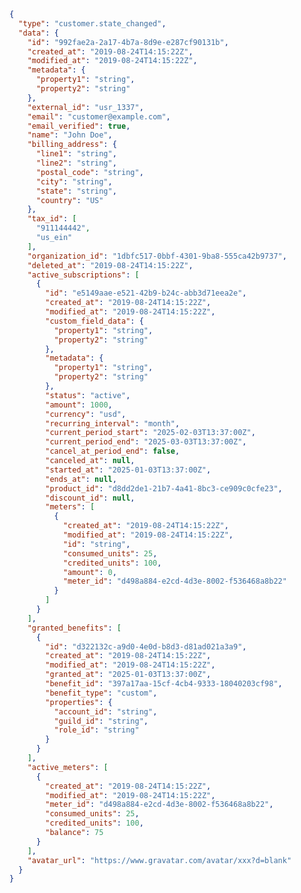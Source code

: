 
```json
{
  "type": "customer.state_changed",
  "data": {
    "id": "992fae2a-2a17-4b7a-8d9e-e287cf90131b",
    "created_at": "2019-08-24T14:15:22Z",
    "modified_at": "2019-08-24T14:15:22Z",
    "metadata": {
      "property1": "string",
      "property2": "string"
    },
    "external_id": "usr_1337",
    "email": "customer@example.com",
    "email_verified": true,
    "name": "John Doe",
    "billing_address": {
      "line1": "string",
      "line2": "string",
      "postal_code": "string",
      "city": "string",
      "state": "string",
      "country": "US"
    },
    "tax_id": [
      "911144442",
      "us_ein"
    ],
    "organization_id": "1dbfc517-0bbf-4301-9ba8-555ca42b9737",
    "deleted_at": "2019-08-24T14:15:22Z",
    "active_subscriptions": [
      {
        "id": "e5149aae-e521-42b9-b24c-abb3d71eea2e",
        "created_at": "2019-08-24T14:15:22Z",
        "modified_at": "2019-08-24T14:15:22Z",
        "custom_field_data": {
          "property1": "string",
          "property2": "string"
        },
        "metadata": {
          "property1": "string",
          "property2": "string"
        },
        "status": "active",
        "amount": 1000,
        "currency": "usd",
        "recurring_interval": "month",
        "current_period_start": "2025-02-03T13:37:00Z",
        "current_period_end": "2025-03-03T13:37:00Z",
        "cancel_at_period_end": false,
        "canceled_at": null,
        "started_at": "2025-01-03T13:37:00Z",
        "ends_at": null,
        "product_id": "d8dd2de1-21b7-4a41-8bc3-ce909c0cfe23",
        "discount_id": null,
        "meters": [
          {
            "created_at": "2019-08-24T14:15:22Z",
            "modified_at": "2019-08-24T14:15:22Z",
            "id": "string",
            "consumed_units": 25,
            "credited_units": 100,
            "amount": 0,
            "meter_id": "d498a884-e2cd-4d3e-8002-f536468a8b22"
          }
        ]
      }
    ],
    "granted_benefits": [
      {
        "id": "d322132c-a9d0-4e0d-b8d3-d81ad021a3a9",
        "created_at": "2019-08-24T14:15:22Z",
        "modified_at": "2019-08-24T14:15:22Z",
        "granted_at": "2025-01-03T13:37:00Z",
        "benefit_id": "397a17aa-15cf-4cb4-9333-18040203cf98",
        "benefit_type": "custom",
        "properties": {
          "account_id": "string",
          "guild_id": "string",
          "role_id": "string"
        }
      }
    ],
    "active_meters": [
      {
        "created_at": "2019-08-24T14:15:22Z",
        "modified_at": "2019-08-24T14:15:22Z",
        "meter_id": "d498a884-e2cd-4d3e-8002-f536468a8b22",
        "consumed_units": 25,
        "credited_units": 100,
        "balance": 75
      }
    ],
    "avatar_url": "https://www.gravatar.com/avatar/xxx?d=blank"
  }
}
```
